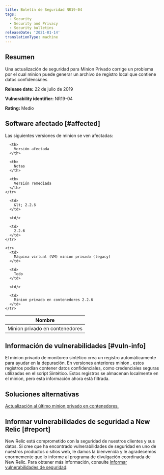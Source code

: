 ```yaml
---
title: Boletín de Seguridad NR19-04
tags:
  - Security
  - Security and Privacy
  - Security bulletins
releaseDate: '2021-01-14'
translationType: machine
---
```


## Resumen

Una actualización de seguridad para Minion Privado corrige un problema por el cual minion puede generar un archivo de registro local que contiene datos confidenciales.

<DNT>**Release date:**</DNT> 22 de julio de 2019

<DNT>**Vulnerability identifier:**</DNT> NR19-04

<DNT>**Rating:**</DNT> Medio

## Software afectado [#affected]

Las siguientes versiones de minion se ven afectadas:

<table>
  <thead>
    <tr>
      <th>
        Nombre
      </th>

      <th>
        Versión afectada
      </th>

      <th>
        Notas
      </th>

      <th>
        Versión remediada
      </th>
    </tr>
  </thead>

  <tbody>
    <tr>
      <td>
        Minion privado en contenedores
      </td>

      <td>
        &lt; 2.2.6
      </td>

      <td/>

      <td>
        2.2.6
      </td>
    </tr>

    <tr>
      <td>
        Máquina virtual (VM) minion privado (legacy)
      </td>

      <td>
        Todo
      </td>

      <td/>

      <td>
        Minion privado en contenedores 2.2.6
      </td>
    </tr>
  </tbody>
</table>

## Información de vulnerabilidades [#vuln-info]

El minion privado de monitoreo sintético crea un registro automáticamente para ayudar en la depuración. En versiones anteriores minion , estos registros podían contener datos confidenciales, como credenciales seguras utilizadas en el script Sintético. Estos registros se almacenan localmente en el minion, pero esta información ahora está filtrada.

## Soluciones alternativas

[Actualización al último minion privado en contenedores.](/docs/synthetics/new-relic-synthetics/private-locations/install-containerized-private-minions-cpms#install-update)

## Informar vulnerabilidades de seguridad a New Relic [#report]

New Relic está comprometido con la seguridad de nuestros clientes y sus datos. Si cree que ha encontrado vulnerabilidades de seguridad en uno de nuestros productos o sitios web, le damos la bienvenida y le agradecemos enormemente que lo informe al programa de divulgación coordinada de New Relic. Para obtener más información, consulte [Informar vulnerabilidades de seguridad](/docs/security/new-relic-security/data-privacy/reporting-security-vulnerabilities).
